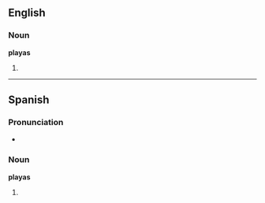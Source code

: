 ==English==

===Noun===
'''playas'''

# {{plural of|[[playa]]}}

----

==Spanish==

===Pronunciation===
* {{IPA|/ˈplajas/|lang=es}}

===Noun===
'''playas''' {{f|p}}

# {{plural of|playa|lang=Spanish}}